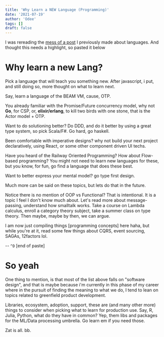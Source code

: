 ```yaml
---
title: 'Why Learn a NEW Language (Programming)'
date: '2021-07-19'
author: 'Odee'
tags: []
draft: false
---
```


I was rereading the [mess of a post](languages) I previously made about
languages. And thought this needs a highlight, so pasted it below

# Why learn a new Lang?

Pick a language that will teach you something new. After javascript, i put, and
still doing so, more thought on what to learn next.

Say, learn a language of the BEAM VM, cause, OTP.

You already familiar with the Promise/Future concurrency model, why not **Go**,
for CSP, or, **elixir/erlang**, to kill two birds with one stone, that is the
Actor model + OTP.

Want to do solutioning better? Do DDD, and do it better by using a great type
system, so pick Scala/F#. Go hard, go haskell.

Been comfortable with imperative designs? why not build your next project
declaratively, using React, or some other component driven UI techs.

Have you heard of the Railway Oriented Programming? How about Flow-based
programming? You might not need to learn new languages for these, but you know,
for fun, go find a language that does these best.

Want to better express your mental model? go type first design.

Much more can be said on these topics, but lets do that in the future.

Notice there is no mention of OOP vs Functional? That is intentional. It is a
topic I feel I don't know much about. Let's read more about message-passing,
understand how smalltalk works. Take a course on Lambda calculus, enroll a
category theory subject, take a summer class on type theory. Then maybe, maybe
by then, we can argue.

I am now just compiling things [programming concepts] here haha, but while
you're at it, read some few things about CQRS, event sourcing, SAGAs, 12factors
lol.

-- `^D` [end of paste]

# So yeah

One thing to mention, is that most of the list above falls on "software design",
and that is maybe because i'm currently in this phase of my career where in the
pursuit of finding the meaning to what we do, I tend to lean on topics related
to greenfield product development.

Libraries, ecosystem, adoption, support, these are (and many other more) things
to consider when picking what to learn for production use. Say, R, Julia,
Python, what do they have in common? Yep, them libs and packages for the ML/Data
processing umbrella. Go learn em if you need those.

Zat is all. bb.
